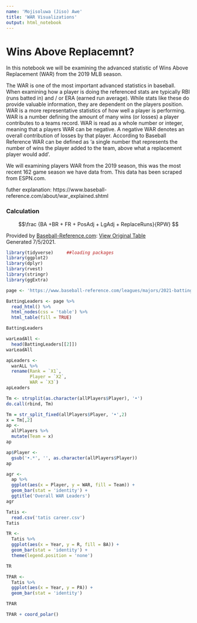 ```yaml
---
name: 'Mojisoluwa (Jiso) Awe'
title: 'WAR Visualizations'
output: html_notebook
---
```


# Wins Above Replacemnt?

In this notebook we will be examining the advanced statistic of Wins Above Replacement (WAR) from the 2019 MLB season. 

The WAR is one of the most important advanced statistics in baseball. When examining how a player is doing the referenced stats are typically RBI (runs batted in) and / or ERA (earned run average). While stats like these do provide valuable information, they are dependent on the players position. WAR is a more representative statistics of how well a player is performing. WAR is a number defining the amount of many wins (or losses) a player contributes to a teams record. WAR is read as a whole number or integer, meaning that a players WAR can be negative. A negative WAR denotes an overall contribution of losses by that player. According to Baseball Reference WAR can be defined as 'a single number that represents the number of wins the player added to the team, above what a replacement player would add'.

We will examining players WAR from the 2019 season, this was the most recent 162 game season we have data from. This data has been scraped from ESPN.com.

futher explanation: https://www.baseball-reference.com/about/war_explained.shtml


### Calculation

$$\frac {BA +BR + FR + PosAdj + LgAdj + ReplaceRuns}{RPW} $$



Provided by <a href="https://www.sports-reference.com/sharing.html?utm_source=direct&utm_medium=Share&utm_campaign=ShareTool">Baseball-Reference.com</a>: <a href="https://www.baseball-reference.com/leagues/majors/2021-standard-batting.shtml?sr&utm_source=direct&utm_medium=Share&utm_campaign=ShareTool#players_standard_batting">View Original Table</a><br>Generated 7/5/2021.



```r
library(tidyverse)     ##loading packages
library(ggplot2)
library(dplyr)
library(rvest)
library(stringr)
library(ggExtra)
```


```r
page <- 'https://www.baseball-reference.com/leagues/majors/2021-batting-leaders.shtml'

BattingLeaders <- page %>%
  read_html() %>%
  html_nodes(css = 'table') %>%
  html_table(fill = TRUE)

BattingLeaders
```


```r
warLeadAll <-
  head(BattingLeaders[[2]])
warLeadAll
```

```r
apLeaders <-
  warALL %>%
  rename(Rank = `X1`,
         Player = `X2`,
         WAR = `X3`)
apLeaders
```


```r
Tm <- strsplit(as.character(allPlayers$Player), '•')
do.call(rbind, Tm)
```

```r
Tm = str_split_fixed(allPlayers$Player, '•',2)
x = Tm[,2]
ap <-
  allPlayers %>%
  mutate(Team = x)
ap
```


```r
ap$Player <-
  gsub('•.*', '', as.character(allPlayers$Player))
ap
```


```r
agr <-
  ap %>%
  ggplot(aes(x = Player, y = WAR, fill = Team)) +
  geom_bar(stat = 'identity') +
  ggtitle('Overall WAR Leaders')
agr
```

```r
Tatis <-
  read.csv('tatis career.csv')
Tatis
```

```r
TR <-
  Tatis %>%
  ggplot(aes(x = Year, y = R, fill = BA)) +
  geom_bar(stat = 'identity') +
  theme(legend.position = 'none')

TR
```

```r
TPAR <-
  Tatis %>%
  ggplot(aes(x = Year, y = PA)) +
  geom_bar(stat = 'identity')

TPAR
```



```r
TPAR + coord_polar()
```






